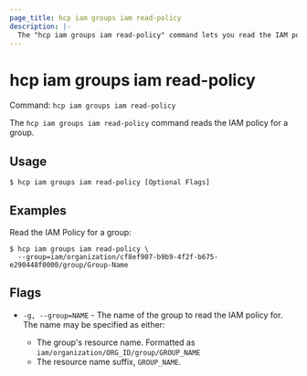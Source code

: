 ```yaml
---
page_title: hcp iam groups iam read-policy
description: |-
  The "hcp iam groups iam read-policy" command lets you read the IAM policy for a group.
---
```


# hcp iam groups iam read-policy

Command: `hcp iam groups iam read-policy` 

The `hcp iam groups iam read-policy` command reads the IAM policy for a group.

## Usage

```shell-session
$ hcp iam groups iam read-policy [Optional Flags]
```

## Examples

Read the IAM Policy for a group:

```shell-session
$ hcp iam groups iam read-policy \
  --group=iam/organization/cf8ef907-b9b9-4f2f-b675-e290448f0000/group/Group-Name
```

## Flags

- `-g, --group=NAME` - The name of the group to read the IAM policy for. The name may be specified as
	either:
	
	* The group's resource name. Formatted as
	`iam/organization/ORG_ID/group/GROUP_NAME`
	* The resource name suffix, `GROUP_NAME`.

